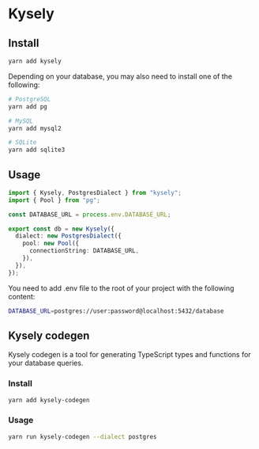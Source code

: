 # Kysely

## Install

```bash
yarn add kysely
```

Depending on your database, you may also need to install one of the following:

```bash
# PostgreSQL
yarn add pg

# MySQL
yarn add mysql2

# SQLite
yarn add sqlite3
```

## Usage

```typescript title="src/db.ts"
import { Kysely, PostgresDialect } from "kysely";
import { Pool } from "pg";

const DATABASE_URL = process.env.DATABASE_URL;

export const db = new Kysely({
  dialect: new PostgresDialect({
    pool: new Pool({
      connectionString: DATABASE_URL,
    }),
  }),
});
```

You need to add .env file to the root of your project with the following content:

```bash
DATABASE_URL=postgres://user:password@localhost:5432/database
```

## Kysely codegen

Kysely codegen is a tool for generating TypeScript types and functions for your database queries.

### Install

```bash
yarn add kysely-codegen
```

### Usage

```bash
yarn run kysely-codegen --dialect postgres
```
